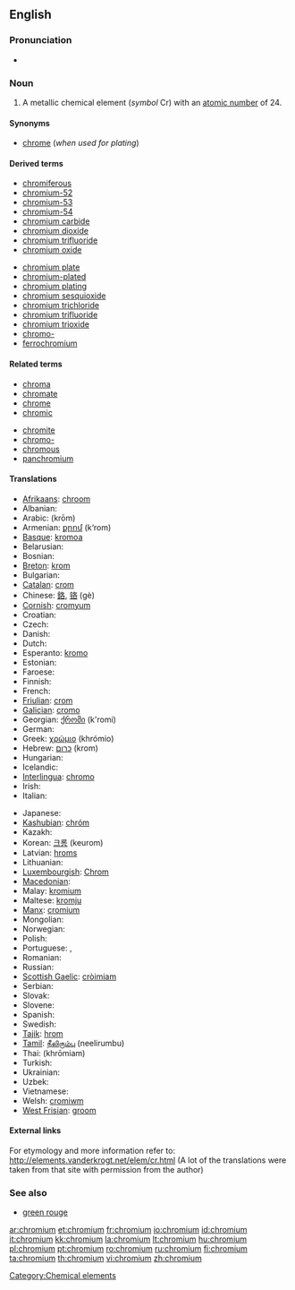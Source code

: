 ==English==

{{elements|Cr|vanadium|V|manganese|Mn}}

===Pronunciation===
* {{audio|en-us-chromium.ogg|Audio (US)}}

===Noun===
{{en-noun|-}}
{{wikipedia}}

# A metallic chemical element (''symbol'' Cr) with an [[atomic number]] of 24.

====Synonyms====
* [[chrome]] (''when used for plating'')

====Derived terms====
{{top2}}
* [[chromiferous]]
* [[chromium-52]]
* [[chromium-53]]
* [[chromium-54]]
* [[chromium carbide]]
* [[chromium dioxide]]
* [[chromium trifluoride]]
* [[chromium oxide]]
{{mid2}}
* [[chromium plate]]
* [[chromium-plated]]
* [[chromium plating]]
* [[chromium sesquioxide]]
* [[chromium trichloride]]
* [[chromium trifluoride]]
* [[chromium trioxide]]
* [[chromo-]]
* [[ferrochromium]]
{{bottom}}

====Related terms====
{{top2}}
* [[chroma]]
* [[chromate]]
* [[chrome]]
* [[chromic]]
{{mid2}}
* [[chromite]]
* [[chromo-]]
* [[chromous]]
* [[panchromium]]
{{bottom}}

====Translations====
{{trans-top|chemical element}}
* [[Afrikaans]]: [[chroom]]
* Albanian: {{t-|sq|krom|xs=Albanian}}
* Arabic: {{Arab|[[كروم]]}} (krōm) {{m}}
* Armenian: [[քրոմ]] (k‘rom)
* [[Basque]]: [[kromoa]]
* Belarusian: {{t-|be|хром|m|tr=khrom|sc=Cyrl|xs=Belarusian}}
* Bosnian: {{t-|bs|hrom}}
* [[Breton]]: [[krom]] {{m}}
* Bulgarian: {{t+|bg|хром|m|tr=khrom|sc=Cyrl}}
* [[Catalan]]: [[crom]]
* Chinese: [[鉻]], [[铬]] (gè)
* [[Cornish]]: [[cromyum]]
* Croatian: {{t-|hr|krom}}
* Czech: {{t+|cs|chrom}}
* Danish: {{t-|da|krom}}
* Dutch: {{t+|nl|chroom|n}}
* Esperanto: [[kromo]]
* Estonian: {{t-|et|kroom}}
* Faroese: {{t-|fo|krom|xs=Faroese}}
* Finnish: {{t+|fi|kromi}}
* French: {{t+|fr|chrome|m}}
* [[Friulian]]: [[crom]]
* [[Galician]]: [[cromo]]
* Georgian: [[ქრომი]] (k'romi)
* German: {{t+|de|Chrom|n}}
* Greek: [[χρώμιο]] (khrómio) {{n}}
* Hebrew: [[כרום]] (krom)
* Hungarian: {{t+|hu|króm}}
* Icelandic: {{t+|is|króm}}
* [[Interlingua]]: [[chromo]]
* Irish: {{t+|ga|cróimiam|xs=Irish}}
* Italian: {{t+|it|cromo|m}}
{{trans-mid}}
* Japanese: {{t+|ja|クロム|tr=kuromu|sc=Jpan}}
* [[Kashubian]]: [[chróm]]
* Kazakh: {{t-|kk|хром|tr=khrom|sc=Cyrl|xs=Kazakh}}
* Korean: [[크롬]] (keurom)
* Latvian: [[hroms]]
* Lithuanian: {{t+|lt|chromas|xs=Lithuanian}}
* [[Luxembourgish]]: [[Chrom]]
* [[Macedonian]]: {{t-|mk|хром|m|tr=hrom|sc=Cyrl|xs=Macedonian}}
* Malay: [[kromium]]
* Maltese: [[kromju]]
* [[Manx]]: [[cromium]]
* Mongolian: {{t-|mn|хром|tr=khrom|sc=Cyrl|xs=Mongolian}}
* Norwegian: {{t+|no|krom}}
* Polish: {{t+|pl|chrom|m}}
* Portuguese: {{t+|pt|cromo|m}}, {{t+|pt|crómio|m}}
* Romanian: {{t+|ro|crom|n}}
* Russian: {{t+|ru|хром|m|tr=khrom|sc=Cyrl}}
* [[Scottish Gaelic]]: [[cròimiam]]
* Serbian: {{t-|sr|хром|m|tr=hrom|sc=Cyrl}}
* Slovak: {{t-|sk|chróm}}
* Slovene: {{t+|sl|krom}}
* Spanish: {{t+|es|cromo|m}}
* Swedish: {{t+|sv|krom|n}}
* [[Tajik]]: [[hrom]]
* [[Tamil]]: [[நீலிரும்பு]] (neelirumbu)
* Thai: {{Thai|[[โครเมียม]]}} (khrōmiam)
* Turkish: {{t+|tr|krom}}
* Ukrainian: {{t-|uk|хром|m|tr=khrom|sc=Cyrl|xs=Ukrainian}}
* Uzbek: {{t-|uz|хром|tr=khrom|sc=Cyrl|xs=Uzbek}}
* Vietnamese: {{t-|vi|crom|xs=Vietnamese}}
* Welsh: [[cromiwm]]
* [[West Frisian]]: [[groom]]
{{trans-bottom}}

====External links====
For etymology and more information refer to:
http://elements.vanderkrogt.net/elem/cr.html
(A lot of the translations were taken from that site with permission from the author)

===See also===
* [[green rouge]]

[[Category:Chemical elements]]

[[ar:chromium]]
[[et:chromium]]
[[fr:chromium]]
[[io:chromium]]
[[id:chromium]]
[[it:chromium]]
[[kk:chromium]]
[[la:chromium]]
[[lt:chromium]]
[[hu:chromium]]
[[pl:chromium]]
[[pt:chromium]]
[[ro:chromium]]
[[ru:chromium]]
[[fi:chromium]]
[[ta:chromium]]
[[th:chromium]]
[[vi:chromium]]
[[zh:chromium]]